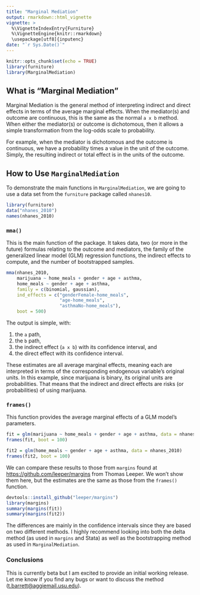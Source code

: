 ```yaml
---
title: "Marginal Mediation"
output: rmarkdown::html_vignette
vignette: >
  %\VignetteIndexEntry{Furniture}
  %\VignetteEngine{knitr::rmarkdown}
  \usepackage[utf8]{inputenc}
date: "`r Sys.Date()`"
---
```


```r
knitr::opts_chunk$set(echo = TRUE)
library(furniture)
library(MarginalMediation)
```

## What is "Marginal Mediation"

Marginal Mediation is the general method of interpreting indirect and direct effects in terms of the average marginal effects. When the mediator(s) and outcome are continuous, this is the same as the normal `a x b` method. When either the mediator(s) or outcome is dichotomous, then it allows a simple transformation from the log-odds scale to probability. 

For example, when the mediator is dichotomous and the outcome is continuous, we have a probability times a value in the unit of the outcome. Simply, the resulting indirect or total effect is in the units of the outcome.

## How to Use `MarginalMediation`

To demonstrate the main functions in `MarginalMediation`, we are going to use a data set from the `furniture` package called `nhanes10`.

```r
library(furniture)
data("nhanes_2010")
names(nhanes_2010)
```

### `mma()`

This is the main function of the package. It takes data, two (or more in the future) formulas relating to the outcome and mediators, the family of the generalized linear model (GLM) regression functions, the indirect effects to compute, and the number of bootstrapped samples.

```r
mma(nhanes_2010,
    marijuana ~ home_meals + gender + age + asthma,
    home_meals ~ gender + age + asthma,
    family = c(binomial, gaussian),
    ind_effects = c("genderFemale-home_meals",
                    "age-home_meals",
                    "asthmaNo-home_meals"),
    boot = 500)
```

The output is simple, with:

1. the `a` path,
2. the `b` path,
3. the indirect effect (`a x b`) with its confidence interval, and
4. the direct effect with its confidence interval.

These estimates are all average marginal effects, meaning each are interpreted in terms of the corresponding endogenous variable's original units. In this example, since marijuana is binary, its original units are probabilities. That means that the indirect and direct effects are risks (or probabilities) of using marijuana.

### `frames()`

This function provides the average marginal effects of a GLM model's parameters.

```r
fit = glm(marijuana ~ home_meals + gender + age + asthma, data = nhanes_2010, family = "binomial")
frames(fit, boot = 100)

fit2 = glm(home_meals ~ gender + age + asthma, data = nhanes_2010)
frames(fit2, boot = 100)
```

We can compare these results to those from `margins` found at [https://github.com/leeper/margins](https://github.com/leeper/margins) from Thomas Leeper. We won't show them here, but the estimates are the same as those from the `frames()` function.
```r
devtools::install_github("leeper/margins")
library(margins)
summary(margins(fit))
summary(margins(fit2))
```
The differences are mainly in the confidence intervals since they are based on two different methods. I highly recommend looking into both the delta method (as used in `margins` and Stata) as well as the bootstrapping method as used in `MarginalMediation`.


### Conclusions

This is currently beta but I am excited to provide an initial working release. Let me know if you find any bugs or want to discuss the method (<t.barrett@aggiemail.usu.edu>).


